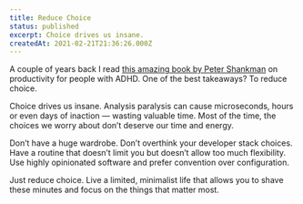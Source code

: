 ```yaml
---
title: Reduce Choice
status: published
excerpt: Choice drives us insane.
createdAt: 2021-02-21T21:36:26.000Z
---
```


A couple of years back I read [this amazing book by Peter Shankman](https://www.amazon.com/Faster-Than-Normal-Turbocharge-Productivity/dp/0143131222) on productivity for people with ADHD. One of the best takeaways? To reduce choice.

Choice drives us insane. Analysis paralysis can cause microseconds, hours or even days of inaction — wasting valuable time. Most of the time, the choices we worry about don’t deserve our time and energy.

Don’t have a huge wardrobe. Don’t overthink your developer stack choices. Have a routine that doesn’t limit you but doesn’t allow too much flexibility. Use highly opinionated software and prefer convention over configuration.

Just reduce choice. Live a limited, minimalist life that allows you to shave these minutes and focus on the things that matter most.
